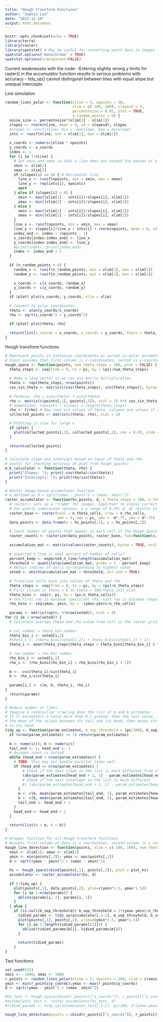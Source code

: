```yaml
---
title: "Hough Transform Functions"
author: "Sophia Luo"
date: "2022-12-10"
output: html_document
---
```


```r
knitr::opts_chunk$set(echo = TRUE)
library(terra)
library(raster)
library(spatstat) # May be useful for converting point data to images
spatstat.options("monochrome" = TRUE)
spatstat.options(transparent=FALSE)
```
Current weaknesses with the code:
-Entering slightly wrong y limits for raster() in the accumulator function results in serious problems with accuracy
- tidy_up() cannot distinguish between lines with equal slope but unequal intercepts

Line simulation
```r
random_lines_polar <- function(nline = 5, npoints = 30, 
                               xlim = c(-100, 100), slopesd = 5,
                               percentnoise = 0.01, plot = TRUE, 
                               n_random_points = 0) {
  noise_size <- percentnoise*(xlim[2] - xlim[1])
  slopes <- rnorm(nline, mean = 0, sd = slopesd); slopes
  #slopes <- runif(nline, min = -maxslope, max = maxslope)
  ints <- runif(nline, min = xlim[1], max = xlim[2])
  
  x_coords <- numeric(nline * npoints)
  y_coords <- x_coords
  index <- 1
  for (i in 1:nline) {
    # Set xmin and xmax so that a line does not exceed the bounds of a square graph
    xmin <- xlim[1]
    xmax <- xlim[2]
    if (slopes[i] == 0) { # Horizontal line
      line_x <- runif(npoints, min = xmin, max = xmax)
      line_y <- rep(ints[i], npoints)
      next
    } else if (slopes[i] > 0) {
      xmin <- max((xlim[1] - ints[i])/slopes[i], xlim[1])
      xmax <- min((xlim[2] - ints[i])/slopes[i], xlim[2])
    } else {
      xmin <- max((xlim[2] - ints[i])/slopes[i], xlim[1])
      xmax <- min((xlim[1] - ints[i])/slopes[i], xlim[2])
    }
    line_x <- runif(npoints, min = xmin, max = xmax)
    line_y <- slopes[i]*line_x + ints[i] + rnorm(npoints, mean = 0, sd = noise_size)
    index_end <- index + (npoints - 1)
    x_coords[index:index_end] <- line_x
    y_coords[index:index_end] <- line_y
    #print(index); print(index_end)
    index <- index_end + 1
  }
  
  if (n_random_points > 0) {
    random_x <- runif(n_random_points, min = xlim[1], max = xlim[2])
    random_y <- runif(n_random_points, min = xlim[1], max = xlim[2])
    
    x_coords <- c(x_coords, random_x)
    y_coords <- c(y_coords, random_y)
  }
  if (plot) plot(x_coords, y_coords, xlim = xlim)
  
  # Convert to polar coordinates
  theta <- atan(y_coords/x_coords)
  rho <- sqrt(x_coords^2 + y_coords^2)
  
  if (plot) plot(theta, rho)
  
  return(list(x_coords = x_coords, y_coords = y_coords, theta = theta, rho = rho, slopes = slopes, ints = ints))
}
```
Hough transform functions
```r
# Represent points in Cartesian coordinates as curves in polar parameter space
# Input assumes that first column is x-coordinates, second is y-coordinates
hough_space <- function(points, num_theta_steps = 180, plot = FALSE) {
  theta_steps <- seq(from = 0, to = pi, by = (pi)/num_theta_steps)
  
  # Make a long vector so we can use matrix multiplication
  theta <- rep(theta_steps, nrow(points))
  cos_sin_theta <- matrix(c(cos(theta_steps), sin(theta_steps)), byrow = T, nrow = 2)
  
  # Formula: rho = xcos(theta) + ysin(theta)
  rho <- matrix(c(points[,1], points[,2]), ncol = 2) %*% cos_sin_theta 
  # dimensions: (npoints * nlines) x length(theta_steps)
  rho <- t(rho) # Now rows are values of theta, columns are values of rho
  collected_points <- matrix(c(theta, rho), ncol = 2)

  # Plotting is slow for large n
  if (plot) {
    plot(collected_points[,1], collected_points[,2], cex = 0.05, xlab = "theta", ylab = "rho")
  }
  
  return(collected_points)
}

# Calculate slope and intercept based on input of theta and rho.
# Useful for checking accuracy of plot from hough_space()
m_b_calculator <- function(theta, rho) {
  print("Slopes: "); print(-cos(theta)/sin(theta))
  print("Intercepts: "); print(rho/sin(theta))
}

# Raster image-based accumulator function
# d defined as d = sqrt((ymax - ymin)^2 + (xmax- xmin)^2)
raster_accumulator <- function(hs_points, d, n_theta_steps = 180, n_theta_cells = 180, n_rho_cells = 180, expected_n_line = 30) {
  # raster() sets up a "frame" for images. Important to choose correct dimensions
  # For poorly understood reasons, a y range of 0.75(-d, d) results in good accuracy
  raster_base <- raster(ncol = n_theta_cells, nrow = n_rho_cells,
                        xmn = 0, xmx = pi, ymn = -d*.75, ymx = d*.75) 
  data_points <- data.frame(x = hs_points[,1], y = hs_points[,2])
  
  # Count number of points that appear in each cell of the Hough Space
  raster_counts <- rasterize(data_points, raster_base, fun=function(x,...)length(x), background = 0)
  
  accumulation_mat <- matrix(values(raster_counts), byrow = TRUE, ncol = n_theta_cells, nrow = n_rho_cells)
  
  # expected_n_line is what percent of number of cells?
  percent_keep <- expected_n_line/length(accumulation_mat)
  threshold <- quantile(accumulation_mat, probs = 1 - percent_keep)
  # Obtain indices of cells corresponding to highest votes
  voted <- which(accumulation_mat > threshold, arr.ind = TRUE)
  
  # Translate cells back into values of theta and rho
  theta_steps <- seq(from = 0, to = pi, by = (pi)/n_theta_steps)
  # First column is theta = 0 to theta = 180/theta_cell_size
  theta_bins <- seq(0, pi, by = (pi/n_theta_cells))
  # the first row is maximum (positive) rho, last row is minimum (negative) rho
  rho_bins <- seq(ymax, ymin, by = -(ymax-ymin)/n_rho_cells)
  
  params <- matrix(rep(0, 4*nrow(voted)), ncol = 4)
for (i in 1:nrow(voted)) {
  # Calculate average theta and rho value from cell in the raster grid
  
  # col number = theta bin number
  theta_bin_i <- voted[i,2]
  #theta_i <- (theta_bins[voted[i,2]] + theta_bins[voted[i,2] + 1])
  theta_i <- mean(theta_steps[theta_steps > theta_bins[theta_bin_i] & theta_steps <= theta_bins[theta_bin_i + 1]])
  
  # row number = rho bin number
  rho_bin_i <- voted[i,1]
  rho_i <- (rho_bins[rho_bin_i] + rho_bins[rho_bin_i + 1])
  
  m <- -cos(theta_i)/sin(theta_i)
  b <- rho_i/sin(theta_i)
  
  params[i,] <- c(m, b, theta_i, rho_i)
}
  return(params)
}

# Reduce number of lines
# Imagine a caterpillar crawling down the list of m and b estimates
# If it encounters a value more than 0.1 greater than the last value, it returns
# the mean of the values between its tail and its head, then moves its tail up
# to its head
tidy_up <- function(param_estimates, m_sep_threshold = (pi/180), b_sep_threshold) {
  if (nrow(param_estimates) <= 1) return(param_estimates)
  
  m <- numeric(); b <- numeric()
  tail_end <- 1; head_end <- 1
  # Assumes input is sorted
  while (head_end < nrow(param_estimates)) {
    # TODO: this may not handle parallel lines well
    if (head_end == nrow(param_estimates) | 
        # Check if the next slope in the list is much different from current slope
        (abs(param_estimates[head_end + 1, 1] - param_estimates[head_end, 1]) > m_sep_threshold) )
        # Check if the next intercept in the list is much different 
        #| (abs(param_estimates[head_end + 1, 2] - param_estimates[head_end, 2]) > b_sep_threshold) )
      {
      m <- c(m, mean(param_estimates[tail_end, 1], param_estimates[head_end, 1]))
      b <- c(b, mean(param_estimates[tail_end, 2], param_estimates[head_end, 2]))
      tail_end <- head_end + 1
    }
    head_end <- head_end + 1
  }
  
  return(list(m = m, b = b))
}

# Wrapper function for all Hough transform functions
# Assumes first column of data is x coordinates, second column is y coordinates
hough_line_detection <- function(points, xlim = c(-100, 100), num_theta_steps = 180, plot_hs = TRUE, n_theta_cells = 180, n_rho_cells = 180, expected_n_line = 30, tidy_up = TRUE, m_sep_threshold = pi/180, b_sep_threshold = NULL) {
  xmin <- xlim[1]; xmax <- xlim[2]
  ymin <- min(points[,2]); ymax <- max(points[,2])
  d <- sqrt((ymax - ymin)^2 + (xmax - xmin)^2)
  
  hs <- hough_space(cbind(points[,1], points[,2]), plot = plot_hs)
  accumulator <- raster_accumulator(hs, d)
  
  if (!tidy_up) {
    plot(points[,1], data_points[,2], ylim=c(ymin*1.5, ymax*1.5))
    for (i in 1:nrow(params)) {
      abline(params[i, 2], params[i, 1])
    } 
  } else {
    if (is.null(b_sep_threshold)) b_sep_threshold = 2*(ymax-ymin)/n_rho_cells
      tidied_params <- tidy_up(accumulator[,1:2], m_sep_threshold, b_sep_threshold)
      plot(points[,1], points[,2], ylim=c(ymin*1.5, ymax*1.5))
      for (i in 1:length(tidied_params[[1]])) {
        abline(tidied_params$b[i], tidied_params$m[i])
      }
    
      return(tidied_params)
    }
}
```
Test functions
```r
set.seed(615)
xmin <- -1000; xmax <- 1000
r_points <- random_lines_polar(nline = 3, npoints = 200, xlim = c(xmin, xmax), plot = TRUE, percentnoise = 0.01)
ymin <- min(r_points$y_coords);ymax <- max(r_points$y_coords)
d <- sqrt((ymax - ymin)^2 + (xmax- xmin)^2)

#hs_test <- hough_space(cbind(r_points[["x_coords"]], r_points[["y_coords"]]), plot = TRUE)
#accumulator_test <- raster_accumulator(hs_test, d)
#tidied_params <- tidy_up(accumulator_test[,1:2], pi/180, 2*(ymax-ymin)/nrow(accumulation_mat))

hough_line_detection(points = cbind(r_points[["x_coords"]], r_points[["y_coords"]]), xlim = c(xmin, xmax), expected_n_line = 10)

```

